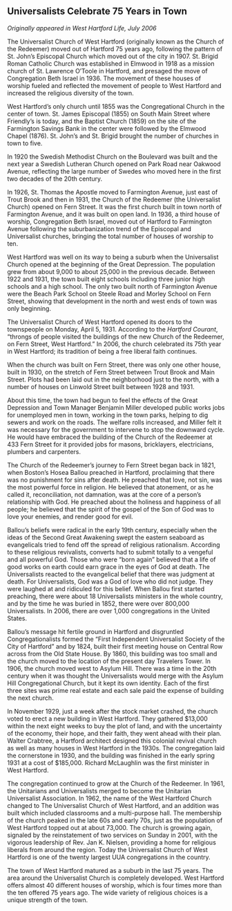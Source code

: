 ## Universalists Celebrate 75 Years in Town {-}

*Originally appeared in West Hartford Life, July 2006*

The Universalist Church of West Hartford (originally known as the Church of the Redeemer) moved out of Hartford 75 years ago, following the pattern of St. John’s Episcopal Church which moved out of the city in 1907. St. Brigid Roman Catholic Church was established in Elmwood in 1918 as a mission church of St. Lawrence O’Toole in Hartford, and presaged the move of Congregation Beth Israel in 1936. The movement of these houses of worship fueled and reflected the movement of people to West Hartford and increased the religious diversity of the town.

West Hartford’s only church until 1855 was the Congregational Church in the center of town. St. James Episcopal (1855) on South Main Street where Friendly’s is today, and the Baptist Church (1859) on the site of the Farmington Savings Bank in the center were followed by the Elmwood Chapel (1876). St. John’s and St. Brigid brought the number of churches in town to five.

In 1920 the Swedish Methodist Church on the Boulevard was built and the next year a Swedish Lutheran Church opened on Park Road near Oakwood Avenue, reflecting the large number of Swedes who moved here in the first two decades of the 20th century.

In 1926, St. Thomas the Apostle moved to Farmington Avenue, just east of Trout Brook and then in 1931, the Church of the Redeemer (the Universalist Church) opened on Fern Street. It was the first church built in town north of Farmington Avenue, and it was built on open land. In 1936, a third house of worship, Congregation Beth Israel, moved out of Hartford to Farmington Avenue following the suburbanization trend of the Episcopal and Universalist churches, bringing the total number of houses of worship to ten.

West Hartford was well on its way to being a suburb when the Universalist Church opened at the beginning of the Great Depression. The population grew from about 9,000 to about 25,000 in the previous decade. Between 1922 and 1931, the town built eight schools including three junior high schools and a high school. The only two built north of Farmington Avenue were the Beach Park School on Steele Road and Morley School on Fern Street, showing that development in the north and west ends of town was only beginning.

The Universalist Church of West Hartford opened its doors to the townspeople on Monday, April 5, 1931. According to the *Hartford Courant*, “throngs of people visited the buildings of the new Church of the Redeemer, on Fern Street, West Hartford.” In 2006, the church celebrated its 75th year in West Hartford; its tradition of being a free liberal faith continues.

When the church was built on Fern Street, there was only one other house, built in 1930, on the stretch of Fern Street between Trout Brook and Main Street. Plots had been laid out in the neighborhood just to the north, with a number of houses on Linwold Street built between 1928 and 1931.

About this time, the town had begun to feel the effects of the Great Depression and Town Manager Benjamin Miller developed public works jobs for unemployed men in town, working in the town parks, helping to dig sewers and work on the roads. The welfare rolls increased, and Miller felt it was necessary for the government to intervene to stop the downward cycle. He would have embraced the building of the Church of the Redeemer at 433 Fern Street for it provided jobs for masons, bricklayers, electricians, plumbers and carpenters.

The Church of the Redeemer’s journey to Fern Street began back in 1821, when Boston’s Hosea Ballou preached in Hartford, proclaiming that there was no punishment for sins after death. He preached that love, not sin, was the most powerful force in religion. He believed that atonement, or as he called it, reconciliation, not damnation, was at the core of a person’s relationship with God. He preached about the holiness and happiness of all people; he believed that the spirit of the gospel of the Son of God was to love your enemies, and render good for evil.

Ballou’s beliefs were radical in the early 19th century, especially when the ideas of the Second Great Awakening swept the eastern seaboard as evangelicals tried to fend off the spread of religious rationalism. According to these religious revivalists, converts had to submit totally to a vengeful and all powerful God. Those who were “born again” believed that a life of good works on earth could earn grace in the eyes of God at death. The Universalists reacted to the evangelical belief that there was judgment at death. For Universalists, God was a God of love who did not judge. They were laughed at and ridiculed for this belief. When Ballou first started preaching, there were about 18 Universalists ministers in the whole country, and by the time he was buried in 1852, there were over 800,000 Universalists. In 2006, there are over 1,000 congregations in the United States.

Ballou’s message hit fertile ground in Hartford and disgruntled Congregationalists formed the “First Independent Universalist Society of the City of Hartford” and by 1824, built their first meeting house on Central Row across from the Old State House. By 1860, this building was too small and the church moved to the location of the present day Travelers Tower. In 1906, the church moved west to Asylum Hill. There was a time in the 20th century when it was thought the Universalists would merge with the Asylum Hill Congregational Church, but it kept its own identity. Each of the first three sites was prime real estate and each sale paid the expense of building the next church.

In November 1929, just a week after the stock market crashed, the church voted to erect a new building in West Hartford. They gathered $13,000 within the next eight weeks to buy the plot of land, and with the uncertainty of the economy, their hope, and their faith, they went ahead with their plan. Walter Crabtree, a Hartford architect designed this colonial revival church as well as many houses in West Hartford in the 1930s. The congregation laid the cornerstone in 1930, and the building was finished in the early spring 1931 at a cost of $185,000. Richard McLaughlin was the first minister in West Hartford.

The congregation continued to grow at the Church of the Redeemer. In 1961, the Unitarians and Universalists merged to become the Unitarian Universalist Association. In 1962, the name of the West Hartford Church changed to The Universalist Church of West Hartford, and an addition was built which included classrooms and a multi-purpose hall. The membership of the church peaked in the late 60s and early 70s, just as the population of West Hartford topped out at about 73,000. The church is growing again, signaled by the reinstatement of two services on Sunday in 2001, with the vigorous leadership of Rev. Jan K. Nielsen, providing a home for religious liberals from around the region. Today the Universalist Church of West Hartford is one of the twenty largest UUA congregations in the country.

The town of West Hartford matured as a suburb in the last 75 years. The area around the Universalist Church is completely developed. West Hartford offers almost 40 different houses of worship, which is four times more than the ten offered 75 years ago. The wide variety of religious choices is a unique strength of the town.
